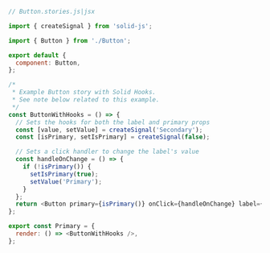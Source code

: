 ```js
// Button.stories.js|jsx

import { createSignal } from 'solid-js';

import { Button } from './Button';

export default {
  component: Button,
};

/*
 * Example Button story with Solid Hooks.
 * See note below related to this example.
 */
const ButtonWithHooks = () => {
  // Sets the hooks for both the label and primary props
  const [value, setValue] = createSignal('Secondary');
  const [isPrimary, setIsPrimary] = createSignal(false);

  // Sets a click handler to change the label's value
  const handleOnChange = () => {
    if (!isPrimary()) {
      setIsPrimary(true);
      setValue('Primary');
    }
  };
  return <Button primary={isPrimary()} onClick={handleOnChange} label={value()} />;
};

export const Primary = {
  render: () => <ButtonWithHooks />,
};
```
